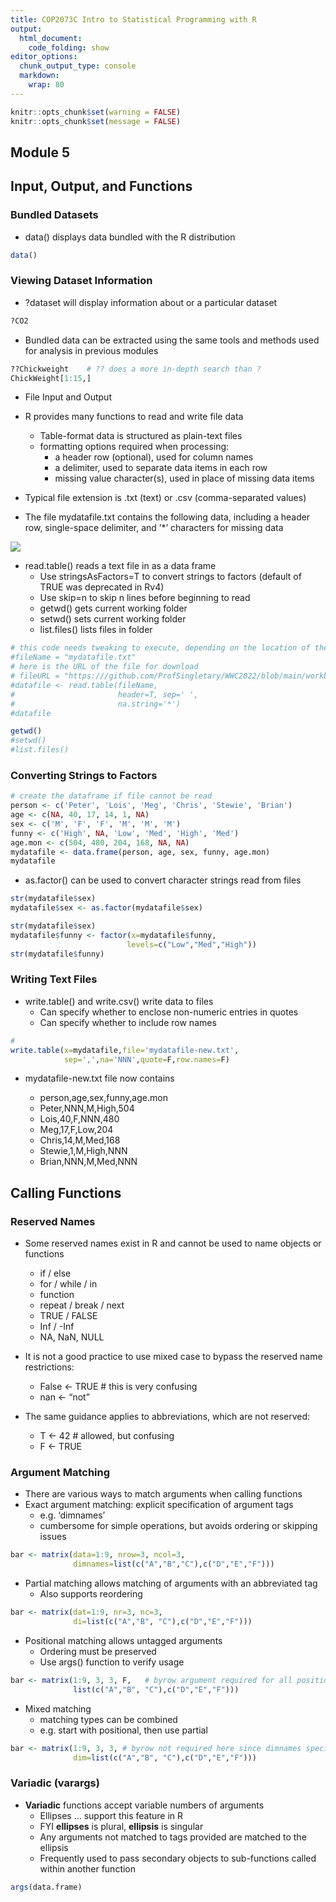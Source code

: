 ```yaml
---
title: COP2073C Intro to Statistical Programming with R
output:
  html_document:
    code_folding: show
editor_options:
  chunk_output_type: console
  markdown: 
    wrap: 80
---
```


```r
knitr::opts_chunk$set(warning = FALSE)
knitr::opts_chunk$set(message = FALSE)
```

## Module 5

## Input, Output, and Functions

### Bundled Datasets

- data() displays data bundled with the R distribution

```r
data()
```

### Viewing Dataset Information

- ?dataset will display information about or a particular dataset

```r
?CO2
```

- Bundled data can be extracted using the same tools and methods used for analysis in previous modules

```r
??Chickweight    # ?? does a more in-depth search than ?
ChickWeight[1:15,]
```

- File Input and Output

- R provides many functions to read and write file data
  - Table-format data is structured as plain-text files
  - formatting options required when processing:
    - a header row (optional), used for column names
    - a delimiter, used to separate data items in each row
    - missing value character(s), used in place of missing data items
- Typical file extension is .txt (text) or .csv (comma-separated values)

- The file mydatafile.txt contains the following data, including a header row, single-space delimiter, and '*' characters for missing data

![](images/mydatafile.png)

- read.table() reads a text file in as a data frame
  - Use stringsAsFactors=T to convert strings to factors
    (default of TRUE was deprecated in Rv4)
  - Use skip=n to skip n lines before beginning to read
  - getwd() gets current working folder
  - setwd() sets current working folder
  - list.files() lists files in folder
  
```r
# this code needs tweaking to execute, depending on the location of the ifle
#fileName = "mydatafile.txt"
# here is the URL of the file for download
# fileURL = "https:///github.com/ProfSingletary/WWC2022/blob/main/workbooks/day2/mydatafile.txt"
#datafile <- read.table(fileName,
#                       header=T, sep=' ', 
#                       na.string='*')
#datafile

getwd()
#setwd()
#list.files()
```

### Converting Strings to Factors

```r
# create the dataframe if file cannot be read
person <- c('Peter', 'Lois', 'Meg', 'Chris', 'Stewie', 'Brian')
age <- c(NA, 40, 17, 14, 1, NA)
sex <- c('M', 'F', 'F', 'M', 'M', 'M')
funny <- c('High', NA, 'Low', 'Med', 'High', 'Med')
age.mon <- c(504, 480, 204, 168, NA, NA)
mydatafile <- data.frame(person, age, sex, funny, age.mon)
mydatafile
```

- as.factor() can be used to convert character strings read from files

```r
str(mydatafile$sex)
mydatafile$sex <- as.factor(mydatafile$sex)

str(mydatafile$sex)
mydatafile$funny <- factor(x=mydatafile$funny, 
                          levels=c("Low","Med","High"))
str(mydatafile$funny)
```

### Writing Text Files

- write.table() and write.csv() write data to files
  - Can specify whether to enclose non-numeric entries in quotes
  - Can specify whether to include row names

```r
#
write.table(x=mydatafile,file='mydatafile-new.txt',
            sep=',',na='NNN',quote=F,row.names=F)
```

- mydatafile-new.txt file now contains

  - person,age,sex,funny,age.mon
  - Peter,NNN,M,High,504
  - Lois,40,F,NNN,480
  - Meg,17,F,Low,204
  - Chris,14,M,Med,168
  - Stewie,1,M,High,NNN
  - Brian,NNN,M,Med,NNN

## Calling Functions

### Reserved Names

- Some reserved names exist in R and cannot be used to name objects or functions
  - if / else
  - for / while / in
  - function
  - repeat / break / next
  - TRUE / FALSE
  - Inf / -Inf
  - NA, NaN, NULL

- It is not a good practice to use mixed case to bypass the reserved name restrictions:

  - False <- TRUE   # this is very confusing
  - nan <- "not"

- The same guidance applies to abbreviations, which are not reserved:

  - T <- 42         # allowed, but confusing
  - F <- TRUE

### Argument Matching

- There are various ways to match arguments when calling functions
- Exact argument matching: explicit specification of argument tags
  - e.g. 'dimnames'
  - cumbersome for simple operations, but avoids ordering or skipping issues

```r
bar <- matrix(data=1:9, nrow=3, ncol=3, 
              dimnames=list(c("A","B","C"),c("D","E","F")))
```

- Partial matching allows matching of arguments with an abbreviated tag
  - Also supports reordering

```r
bar <- matrix(dat=1:9, nr=3, nc=3, 
              di=list(c("A","B", "C"),c("D","E","F")))
```

- Positional matching allows untagged arguments
  - Ordering must be preserved
  - Use args() function to verify usage

```r
bar <- matrix(1:9, 3, 3, F,   # byrow argument required for all positional
              list(c("A","B", "C"),c("D","E","F")))
```

- Mixed matching
  - matching types can be combined
  - e.g. start with positional, then use partial

```r
bar <- matrix(1:9, 3, 3, # byrow not required here since dimnames specified
              dim=list(c("A","B", "C"),c("D","E","F")))
```

### Variadic (varargs)

- **Variadic** functions accept variable numbers of arguments
  - Ellipses  …   support this feature in R 
  - FYI **ellipses** is plural, **ellipsis** is singular
  - Any arguments not matched to tags provided are matched to the ellipsis
  - Frequently used to pass secondary objects to sub-functions called within another function

```r
args(data.frame)
```
